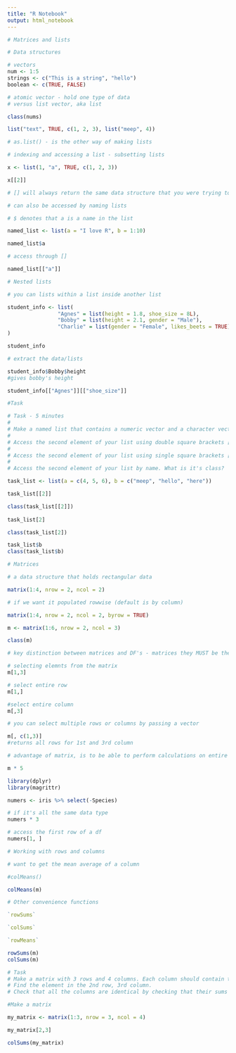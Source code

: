 ```yaml
---
title: "R Notebook"
output: html_notebook
---
```


```r
# Matrices and lists

# Data structures

# vectors
num <- 1:5
strings <- c("This is a string", "hello")
boolean <- c(TRUE, FALSE)

# atomic vector - hold one type of data
# versus list vector, aka list

class(nums)
```
```r
list("text", TRUE, c(1, 2, 3), list("meep", 4))
```

```r
# as.list() - is the other way of making lists
```

```r
# indexing and accessing a list - subsetting lists

x <- list(1, "a", TRUE, c(1, 2, 3))

x[[2]]

# [] will always return the same data structure that you were trying to access
```

```r
# can also be accessed by naming lists

# $ denotes that a is a name in the list

named_list <- list(a = "I love R", b = 1:10)

named_list$a
```

```r
# access through []

named_list[["a"]]
```

```r
# Nested lists

# you can lists within a list inside another list

student_info <- list(
                "Agnes" = list(height = 1.8, shoe_size = 8L),
                "Bobby" = list(height = 2.1, gender = "Male"),
                "Charlie" = list(gender = "Female", likes_beets = TRUE)
)

student_info

# extract the data/lists

student_info$Bobby$height
#gives bobby's height

student_info[["Agnes"]][["shoe_size"]]
```

```r
#Task

# Task - 5 minutes
# 
# Make a named list that contains a numeric vector and a character vector.
# 
# Access the second element of your list using double square brackets [[]]. What is it's class?
# 
# Access the second element of your list using single square brackets []. What is it's class?
# 
# Access the second element of your list by name. What is it's class?
```

```r
task_list <- list(a = c(4, 5, 6), b = c("meep", "hello", "here"))

task_list[[2]]

class(task_list[[2]])
  
task_list[2]

class(task_list[2])

task_list$b
class(task_list$b)

```

```r
# Matrices

# a data structure that holds rectangular data

matrix(1:4, nrow = 2, ncol = 2)

# if we want it populated rowwise (default is by column)

matrix(1:4, nrow = 2, ncol = 2, byrow = TRUE)
```

```r
m <- matrix(1:6, nrow = 2, ncol = 3)

class(m)

# key distinction between matrices and DF's - matrices they MUST be the same type
```

```r
# selecting elemnts from the matrix
m[1,3]

# select entire row
m[1,]

#select entire column
m[,3]


```
```r
# you can select multiple rows or columns by passing a vector

m[, c(1,3)]
#returns all rows for 1st and 3rd column
```

```r
# advantage of matrix, is to be able to perform calculations on entire matrix

m * 5
```

```r
library(dplyr)
library(magrittr)

numers <- iris %>% select(-Species)

# if it's all the same data type
numers * 3

# access the first row of a df
numers[1, ]
```

```r
# Working with rows and columns

# want to get the mean average of a column

#colMeans()

colMeans(m)
```

```r
# Other convenience functions

`rowSums`

`colSums`

`rowMeans`

rowSums(m)
colSums(m)

```
```r
# Task
# Make a matrix with 3 rows and 4 columns. Each column should contain the numbers 1 to 3.
# Find the element in the 2nd row, 3rd column.
# Check that all the columns are identical by checking that their sums are the same.
```

```r
#Make a matrix

my_matrix <- matrix(1:3, nrow = 3, ncol = 4)

my_matrix[2,3]

colSums(my_matrix)


```

